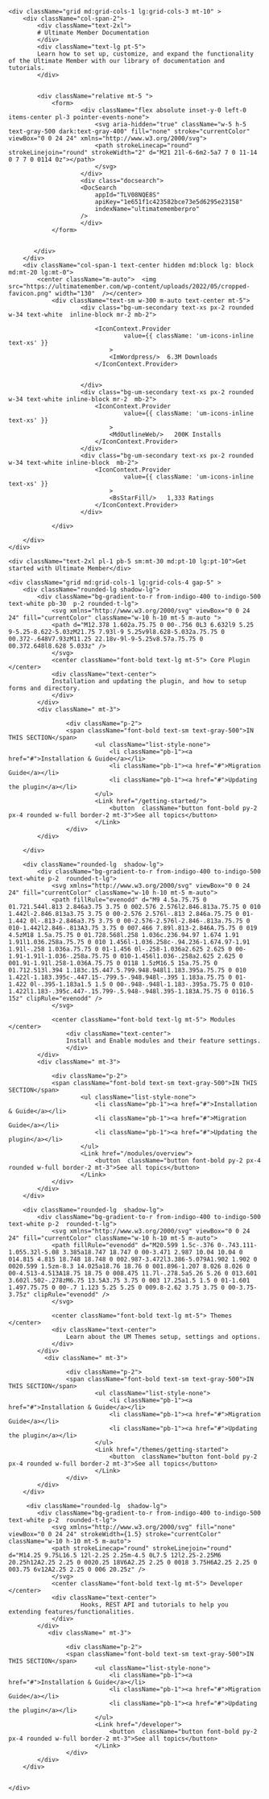 
<div className="p-10 sm:p-3 lg:p-10 md:p-10 pt-25 sm:pt-2 lg:pt-25 md:pt-25 pb-0 md:pb-0 sm:pb-10">

    <div className="grid md:grid-cols-1 lg:grid-cols-3 mt-10" >
        <div className="col-span-2">
            <div className="text-2xl">
            # Ultimate Member Documentation
            </div>
            <div className="text-lg pt-5">
            Learn how to set up, customize, and expand the functionality of the Ultimate Member with our library of documentation and tutorials.
            </div>


            <div className="relative mt-5 ">
                <form>   
                        <div className="flex absolute inset-y-0 left-0 items-center pl-3 pointer-events-none">
                            <svg aria-hidden="true" className="w-5 h-5 text-gray-500 dark:text-gray-400" fill="none" stroke="currentColor" viewBox="0 0 24 24" xmlns="http://www.w3.org/2000/svg">
                            <path strokeLinecap="round" strokeLinejoin="round" strokeWidth="2" d="M21 21l-6-6m2-5a7 7 0 11-14 0 7 7 0 0114 0z"></path>
                            </svg>
                        </div>
                        <div class="docsearch">
                        <DocSearch
                            appId="TLV08NQE8S"
                            apiKey="1e651f1c423582bce73e5d6295e23158"
                            indexName="ultimatememberpro"
                        />
                        </div>
                </form>

            
           </div>
        </div>
        <div className="col-span-1 text-center hidden md:block lg: block md:mt-20 lg:mt-0">
            <center className="m-auto">  <img src="https://ultimatemember.com/wp-content/uploads/2022/05/cropped-favicon.png" width="130"  /></center>
                <div className="text-sm w-300 m-auto text-center mt-5">
                        <div class="bg-um-secondary text-xs px-2 rounded w-34 text-white  inline-block mr-2 mb-2">
                        
                            <IconContext.Provider
                                    value={{ className: 'um-icons-inline text-xs' }}
                                >
                                <ImWordpress/>  6.3M Downloads
                            </IconContext.Provider>

                    
                        </div>
                        <div class="bg-um-secondary text-xs px-2 rounded w-34 text-white inline-block mr-2  mb-2">   
                            <IconContext.Provider
                                    value={{ className: 'um-icons-inline text-xs' }}
                                >
                                <MdOutlineWeb/>   200K Installs
                            </IconContext.Provider>
                        </div>
                        <div class="bg-um-secondary text-xs px-2 rounded w-34 text-white inline-block  mb-2">   
                            <IconContext.Provider
                                    value={{ className: 'um-icons-inline text-xs' }}
                                >
                                <BsStarFill/>   1,333 Ratings
                            </IconContext.Provider>
                        </div>
                        
                </div>
           
        </div>
    </div>

</div>

<div className="p-10 pt-10 md:pt-0 lg:pt-0 sm:pt-30 ">

    <div className="text-2xl pl-1 pb-5 sm:mt-30 md:pt-10 lg:pt-10">Get started with Ultimate Member</div>

    <div className="grid md:grid-cols-1 lg:grid-cols-4 gap-5" >
        <div className="rounded-lg shadow-lg">
            <div className="bg-gradient-to-r from-indigo-400 to-indigo-500 text-white pb-30  p-2 rounded-t-lg">
                <svg xmlns="http://www.w3.org/2000/svg" viewBox="0 0 24 24" fill="currentColor" className="w-10 h-10 mt-5 m-auto ">
                <path d="M12.378 1.602a.75.75 0 00-.756 0L3 6.632l9 5.25 9-5.25-8.622-5.03zM21.75 7.93l-9 5.25v9l8.628-5.032a.75.75 0 00.372-.648V7.93zM11.25 22.18v-9l-9-5.25v8.57a.75.75 0 00.372.648l8.628 5.033z" />
                </svg>
                <center className="font-bold text-lg mt-5"> Core Plugin </center>
                <div className="text-center">
                Installation and updating the plugin, and how to setup forms and directory.
                </div>
            </div>
            <div className=" mt-3">
                        
                    <div className="p-2">
                    <span className="font-bold text-sm text-gray-500">IN THIS SECTION</span>
                            <ul className="list-style-none">
                                <li className="pb-1"><a href="#">Installation & Guide</a></li>
                                <li className="pb-1"><a href="#">Migration Guide</a></li>
                                <li className="pb-1"><a href="#">Updating the plugin</a></li>                        
                            </ul>
                            <Link href="/getting-started/">
                                <button  className="button font-bold py-2 px-4 rounded w-full border-2 mt-3">See all topics</button>
                            </Link>
                    </div>
            </div>
            
        </div>

        <div className="rounded-lg  shadow-lg">
            <div className="bg-gradient-to-r from-indigo-400 to-indigo-500 text-white p-2  rounded-t-lg">
                <svg xmlns="http://www.w3.org/2000/svg" viewBox="0 0 24 24" fill="currentColor" className="w-10 h-10 mt-5 m-auto">
                <path fillRule="evenodd" d="M9 4.5a.75.75 0 01.721.544l.813 2.846a3.75 3.75 0 002.576 2.576l2.846.813a.75.75 0 010 1.442l-2.846.813a3.75 3.75 0 00-2.576 2.576l-.813 2.846a.75.75 0 01-1.442 0l-.813-2.846a3.75 3.75 0 00-2.576-2.576l-2.846-.813a.75.75 0 010-1.442l2.846-.813A3.75 3.75 0 007.466 7.89l.813-2.846A.75.75 0 019 4.5zM18 1.5a.75.75 0 01.728.568l.258 1.036c.236.94.97 1.674 1.91 1.91l1.036.258a.75.75 0 010 1.456l-1.036.258c-.94.236-1.674.97-1.91 1.91l-.258 1.036a.75.75 0 01-1.456 0l-.258-1.036a2.625 2.625 0 00-1.91-1.91l-1.036-.258a.75.75 0 010-1.456l1.036-.258a2.625 2.625 0 001.91-1.91l.258-1.036A.75.75 0 0118 1.5zM16.5 15a.75.75 0 01.712.513l.394 1.183c.15.447.5.799.948.948l1.183.395a.75.75 0 010 1.422l-1.183.395c-.447.15-.799.5-.948.948l-.395 1.183a.75.75 0 01-1.422 0l-.395-1.183a1.5 1.5 0 00-.948-.948l-1.183-.395a.75.75 0 010-1.422l1.183-.395c.447-.15.799-.5.948-.948l.395-1.183A.75.75 0 0116.5 15z" clipRule="evenodd" />
                </svg>

                <center className="font-bold text-lg mt-5"> Modules </center>
                    <div className="text-center">
                    Install and Enable modules and their feature settings.
                    </div>
            </div>
            <div className=" mt-3">
                    
                <div className="p-2">
                <span className="font-bold text-sm text-gray-500">IN THIS SECTION</span>
                        <ul className="list-style-none">
                            <li className="pb-1"><a href="#">Installation & Guide</a></li>
                            <li className="pb-1"><a href="#">Migration Guide</a></li>
                            <li className="pb-1"><a href="#">Updating the plugin</a></li>                        
                        </ul>
                        <Link href="/modules/overview">
                            <button  className="button font-bold py-2 px-4 rounded w-full border-2 mt-3">See all topics</button>
                        </Link>
                </div>
            </div>
        </div>

        <div className="rounded-lg  shadow-lg">
            <div className="bg-gradient-to-r from-indigo-400 to-indigo-500 text-white p-2  rounded-t-lg">
                <svg xmlns="http://www.w3.org/2000/svg" viewBox="0 0 24 24" fill="currentColor" className="w-10 h-10 mt-5 m-auto">
                <path fillRule="evenodd" d="M20.599 1.5c-.376 0-.743.111-1.055.32l-5.08 3.385a18.747 18.747 0 00-3.471 2.987 10.04 10.04 0 014.815 4.815 18.748 18.748 0 002.987-3.472l3.386-5.079A1.902 1.902 0 0020.599 1.5zm-8.3 14.025a18.76 18.76 0 001.896-1.207 8.026 8.026 0 00-4.513-4.513A18.75 18.75 0 008.475 11.7l-.278.5a5.26 5.26 0 013.601 3.602l.502-.278zM6.75 13.5A3.75 3.75 0 003 17.25a1.5 1.5 0 01-1.601 1.497.75.75 0 00-.7 1.123 5.25 5.25 0 009.8-2.62 3.75 3.75 0 00-3.75-3.75z" clipRule="evenodd" />
                </svg>

                <center className="font-bold text-lg mt-5"> Themes </center>
                <div className="text-center">
                    Learn about the UM Themes setup, settings and options.
                </div>
            </div>
              <div className=" mt-3">
                        
                    <div className="p-2">
                    <span className="font-bold text-sm text-gray-500">IN THIS SECTION</span>
                            <ul className="list-style-none">
                                <li className="pb-1"><a href="#">Installation & Guide</a></li>
                                <li className="pb-1"><a href="#">Migration Guide</a></li>
                                <li className="pb-1"><a href="#">Updating the plugin</a></li>                        
                            </ul>
                            <Link href="/themes/getting-started">
                                <button  className="button font-bold py-2 px-4 rounded w-full border-2 mt-3">See all topics</button>
                            </Link>
                    </div>
            </div>
        </div>

         <div className="rounded-lg  shadow-lg">
            <div className="bg-gradient-to-r from-indigo-400 to-indigo-500 text-white p-2  rounded-t-lg">
                <svg xmlns="http://www.w3.org/2000/svg" fill="none" viewBox="0 0 24 24" strokeWidth={1.5} stroke="currentColor" className="w-10 h-10 mt-5 m-auto">
                <path strokeLinecap="round" strokeLinejoin="round" d="M14.25 9.75L16.5 12l-2.25 2.25m-4.5 0L7.5 12l2.25-2.25M6 20.25h12A2.25 2.25 0 0020.25 18V6A2.25 2.25 0 0018 3.75H6A2.25 2.25 0 003.75 6v12A2.25 2.25 0 006 20.25z" />
                </svg>
                <center className="font-bold text-lg mt-5"> Developer </center>
                <div className="text-center">
                        Hooks, REST API and tutorials to help you extending features/functionalities.
                </div>
            </div>
               <div className=" mt-3">
                        
                    <div className="p-2">
                    <span className="font-bold text-sm text-gray-500">IN THIS SECTION</span>
                            <ul className="list-style-none">
                                <li className="pb-1"><a href="#">Installation & Guide</a></li>
                                <li className="pb-1"><a href="#">Migration Guide</a></li>
                                <li className="pb-1"><a href="#">Updating the plugin</a></li>                        
                            </ul>
                            <Link href="/developer">
                                <button  className="button font-bold py-2 px-4 rounded w-full border-2 mt-3">See all topics</button>
                            </Link>
                    </div>
            </div>
        </div>


    </div>
</div>